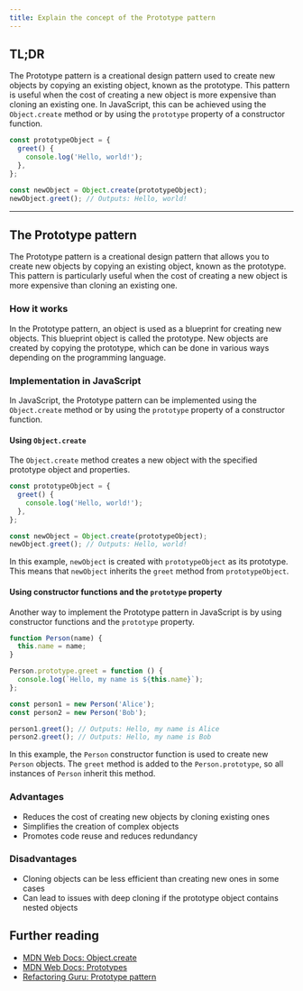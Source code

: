 ```yaml
---
title: Explain the concept of the Prototype pattern
---
```


## TL;DR

The Prototype pattern is a creational design pattern used to create new objects by copying an existing object, known as the prototype. This pattern is useful when the cost of creating a new object is more expensive than cloning an existing one. In JavaScript, this can be achieved using the `Object.create` method or by using the `prototype` property of a constructor function.

```js
const prototypeObject = {
  greet() {
    console.log('Hello, world!');
  },
};

const newObject = Object.create(prototypeObject);
newObject.greet(); // Outputs: Hello, world!
```

---

## The Prototype pattern

The Prototype pattern is a creational design pattern that allows you to create new objects by copying an existing object, known as the prototype. This pattern is particularly useful when the cost of creating a new object is more expensive than cloning an existing one.

### How it works

In the Prototype pattern, an object is used as a blueprint for creating new objects. This blueprint object is called the prototype. New objects are created by copying the prototype, which can be done in various ways depending on the programming language.

### Implementation in JavaScript

In JavaScript, the Prototype pattern can be implemented using the `Object.create` method or by using the `prototype` property of a constructor function.

#### Using `Object.create`

The `Object.create` method creates a new object with the specified prototype object and properties.

```js
const prototypeObject = {
  greet() {
    console.log('Hello, world!');
  },
};

const newObject = Object.create(prototypeObject);
newObject.greet(); // Outputs: Hello, world!
```

In this example, `newObject` is created with `prototypeObject` as its prototype. This means that `newObject` inherits the `greet` method from `prototypeObject`.

#### Using constructor functions and the `prototype` property

Another way to implement the Prototype pattern in JavaScript is by using constructor functions and the `prototype` property.

```js
function Person(name) {
  this.name = name;
}

Person.prototype.greet = function () {
  console.log(`Hello, my name is ${this.name}`);
};

const person1 = new Person('Alice');
const person2 = new Person('Bob');

person1.greet(); // Outputs: Hello, my name is Alice
person2.greet(); // Outputs: Hello, my name is Bob
```

In this example, the `Person` constructor function is used to create new `Person` objects. The `greet` method is added to the `Person.prototype`, so all instances of `Person` inherit this method.

### Advantages

- Reduces the cost of creating new objects by cloning existing ones
- Simplifies the creation of complex objects
- Promotes code reuse and reduces redundancy

### Disadvantages

- Cloning objects can be less efficient than creating new ones in some cases
- Can lead to issues with deep cloning if the prototype object contains nested objects

## Further reading

- [MDN Web Docs: Object.create](https://developer.mozilla.org/en-US/docs/Web/JavaScript/Reference/Global_Objects/Object/create)
- [MDN Web Docs: Prototypes](https://developer.mozilla.org/en-US/docs/Learn/JavaScript/Objects/Object_prototypes)
- [Refactoring Guru: Prototype pattern](https://refactoring.guru/design-patterns/prototype)
